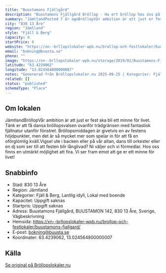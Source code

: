 ```yaml
---
title: "Buustamons Fjällgård"
description: "Buustamons Fjällgård Bröllop - Ha ert bröllop hos oss på Buustamons Fjällgård. Se vår fina Bröllopslokal. Skicka gärna en förfrågan så hjälper vi Er!"
summary: "JämtlandPosted 7 år agoBröllopVår ambition är att just er fest ska bli ett minne för livet. Tänk er att få dansa bröllopsvalsen ovanför trädgränsen med fantastisk fjällnatur utanför fönstret.…"
city: "830 13 Åre"
region: "Jämtland"
style: "Fjäll & Berg"
capacity: 0
startPrice: 0
website: "https://xn--brllopslokaler-wpb.nu/brollop-och-festlokaler/buustamons-fjallgard/"
email: "bokning@buusta.se"
phone: ""
image: "https://xn--brllopslokaler-wpb.nu/storage/2019/02/Buustamons-Fjallgard-brolloposlokal-brollop-1-_Custom_.webp"
latitude: "63.4239062"
longitude: "13.024564800000007"
notes: "Genererad från Bröllopslokaler.nu 2025-09-25 | Kategorier: Fjäll & Berg, Lantlig idyll, Lokal med boende"
related: []
status: "published"
schemaType: "Place"
---
```


## Om lokalen

JämtlandBröllopVår ambition är att just er fest ska bli ett minne för livet. Tänk er att få dansa bröllopsvalsen ovanför trädgränsen med fantastisk fjällnatur utanför fönstret. Bröllopsmiddagen är givetvis en av festens höjdpunkter, men det är så mycket mer som spelar in för att få en oförglömlig kväll.Vigsel ute i backen eller på vår altan, dans till orkester eller en dj som ser till att festen blir långlivad? Ni väljer och vi förmedlar. Hos oss finns en utmärkt möjlighet att fira. Vi ser fram emot att ge er ett minne för livet!

## Snabbinfo

- Stad: 830 13 Åre
- Region: Jämtland
- Kategorier: Fjäll & Berg, Lantlig idyll, Lokal med boende
- Kapacitet: Uppgift saknas
- Startpris: Uppgift saknas
- Adress: Buustamons Fjällgård, BUUSTAMON 142, 830 13 Åre, Sverige, Vägbeskrivning
- Hemsida: https://xn--brllopslokaler-wpb.nu/brollop-och-festlokaler/buustamons-fjallgard/
- E-post: bokning@buusta.se
- Koordinater: 63.4239062, 13.024564800000007

## Källa

[Se original på Bröllopslokaler.nu](https://xn--brllopslokaler-wpb.nu/brollop-och-festlokaler/buustamons-fjallgard/)
